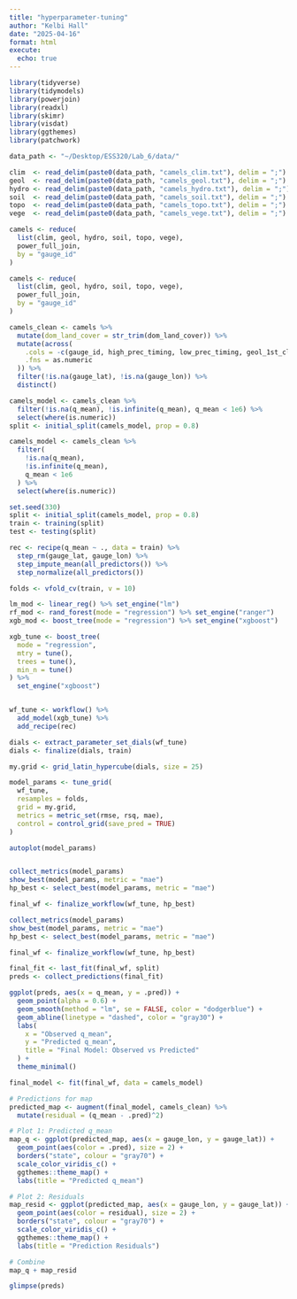 ```yaml
---
title: "hyperparameter-tuning"
author: "Kelbi Hall"
date: "2025-04-16"
format: html
execute:
  echo: true
---
```


```r
library(tidyverse)
library(tidymodels)
library(powerjoin)
library(readxl)
library(skimr)
library(visdat)
library(ggthemes)
library(patchwork)

data_path <- "~/Desktop/ESS320/Lab_6/data/"

clim  <- read_delim(paste0(data_path, "camels_clim.txt"), delim = ";")
geol  <- read_delim(paste0(data_path, "camels_geol.txt"), delim = ";")
hydro <- read_delim(paste0(data_path, "camels_hydro.txt"), delim = ";")
soil  <- read_delim(paste0(data_path, "camels_soil.txt"), delim = ";")
topo  <- read_delim(paste0(data_path, "camels_topo.txt"), delim = ";")
vege  <- read_delim(paste0(data_path, "camels_vege.txt"), delim = ";")


```

```r

camels <- reduce(
  list(clim, geol, hydro, soil, topo, vege),
  power_full_join,
  by = "gauge_id"
)

```

```r

camels <- reduce(
  list(clim, geol, hydro, soil, topo, vege),
  power_full_join,
  by = "gauge_id"
)

camels_clean <- camels %>%
  mutate(dom_land_cover = str_trim(dom_land_cover)) %>%
  mutate(across(
    .cols = -c(gauge_id, high_prec_timing, low_prec_timing, geol_1st_class, geol_2nd_class, dom_land_cover),
    .fns = as.numeric
  )) %>%
  filter(!is.na(gauge_lat), !is.na(gauge_lon)) %>%
  distinct()

camels_model <- camels_clean %>%
  filter(!is.na(q_mean), !is.infinite(q_mean), q_mean < 1e6) %>%
  select(where(is.numeric))
split <- initial_split(camels_model, prop = 0.8)

```

```r
camels_model <- camels_clean %>%
  filter(
    !is.na(q_mean),
    !is.infinite(q_mean),
    q_mean < 1e6  
  ) %>%
  select(where(is.numeric))

```

```r
set.seed(330)
split <- initial_split(camels_model, prop = 0.8)
train <- training(split)
test <- testing(split)

```

```r
rec <- recipe(q_mean ~ ., data = train) %>%
  step_rm(gauge_lat, gauge_lon) %>%
  step_impute_mean(all_predictors()) %>%
  step_normalize(all_predictors())
```

```r
folds <- vfold_cv(train, v = 10)

lm_mod <- linear_reg() %>% set_engine("lm")
rf_mod <- rand_forest(mode = "regression") %>% set_engine("ranger")
xgb_mod <- boost_tree(mode = "regression") %>% set_engine("xgboost")

```

```r
xgb_tune <- boost_tree(
  mode = "regression",
  mtry = tune(),
  trees = tune(),
  min_n = tune()
) %>%
  set_engine("xgboost")


wf_tune <- workflow() %>%
  add_model(xgb_tune) %>%
  add_recipe(rec)

dials <- extract_parameter_set_dials(wf_tune)
dials <- finalize(dials, train)

my.grid <- grid_latin_hypercube(dials, size = 25)

model_params <- tune_grid(
  wf_tune,
  resamples = folds,
  grid = my.grid,
  metrics = metric_set(rmse, rsq, mae),
  control = control_grid(save_pred = TRUE)
)

autoplot(model_params)


collect_metrics(model_params)
show_best(model_params, metric = "mae")
hp_best <- select_best(model_params, metric = "mae")

final_wf <- finalize_workflow(wf_tune, hp_best)


```

```r
collect_metrics(model_params)
show_best(model_params, metric = "mae")
hp_best <- select_best(model_params, metric = "mae")

final_wf <- finalize_workflow(wf_tune, hp_best)
```

```r
final_fit <- last_fit(final_wf, split)
preds <- collect_predictions(final_fit)

ggplot(preds, aes(x = q_mean, y = .pred)) +
  geom_point(alpha = 0.6) +
  geom_smooth(method = "lm", se = FALSE, color = "dodgerblue") +
  geom_abline(linetype = "dashed", color = "gray30") +
  labs(
    x = "Observed q_mean",
    y = "Predicted q_mean",
    title = "Final Model: Observed vs Predicted"
  ) +
  theme_minimal()

```

```r
final_model <- fit(final_wf, data = camels_model)

# Predictions for map
predicted_map <- augment(final_model, camels_clean) %>%
  mutate(residual = (q_mean - .pred)^2)

# Plot 1: Predicted q_mean
map_q <- ggplot(predicted_map, aes(x = gauge_lon, y = gauge_lat)) +
  geom_point(aes(color = .pred), size = 2) +
  borders("state", colour = "gray70") +
  scale_color_viridis_c() +
  ggthemes::theme_map() +
  labs(title = "Predicted q_mean")

# Plot 2: Residuals
map_resid <- ggplot(predicted_map, aes(x = gauge_lon, y = gauge_lat)) +
  geom_point(aes(color = residual), size = 2) +
  borders("state", colour = "gray70") +
  scale_color_viridis_c() +
  ggthemes::theme_map() +
  labs(title = "Prediction Residuals")

# Combine
map_q + map_resid

```
```r
glimpse(preds)

```


